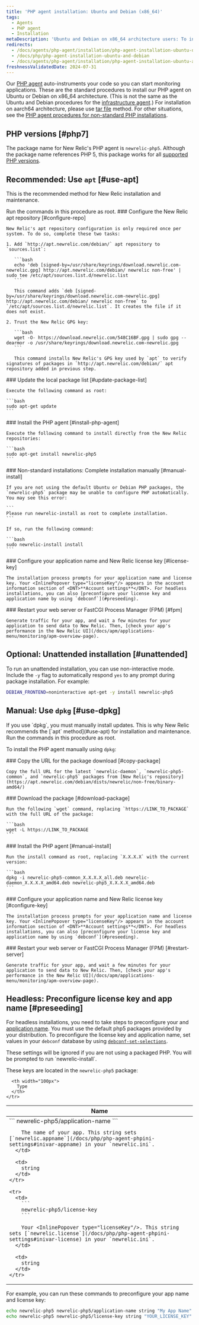 ```yaml
---
title: 'PHP agent installation: Ubuntu and Debian (x86_64)'
tags:
  - Agents
  - PHP agent
  - Installation
metaDescription: 'Ubuntu and Debian on x86_64 architecture users: To install, upgrade, or uninstall your New Relic PHP agent, start here.'
redirects:
  - /docs/agents/php-agent/installation/php-agent-installation-ubuntu-debian
  - /docs/php/php-agent-installation-ubuntu-and-debian
  - /docs/agents/php-agent/installation/php-agent-installation-ubuntu-and-debian
freshnessValidatedDate: 2024-07-31
---
```


Our [PHP agent](/docs/agents/php-agent/getting-started/new-relic-php#configuration) auto-instruments your code so you can start monitoring applications. These are the standard procedures to install our PHP agent on Ubuntu or Debian on x86_64 architecture. (This is not the same as the Ubuntu and Debian procedures for the [infrastructure agent](/docs/infrastructure/new-relic-infrastructure/installation/install-infrastructure-linux#apt-based).) For installation on aarch64 architecture, please use [tar file](/docs/php/php-agent-installation-tar-files) method. For other situations, see the [PHP agent procedures for non-standard PHP installations](/docs/php/php-agent-installation-non-standard-php).

## PHP versions [#php7]

The package name for New Relic's PHP agent is `newrelic-php5`. Although the package name references PHP 5, this package works for all [supported PHP versions](/docs/agents/php-agent/getting-started/php-agent-compatibility-requirements#php-release).

## Recommended: Use `apt` [#use-apt]

This is the recommended method for New Relic installation and maintenance.

<Callout variant="important">
  Run the commands in this procedure as root.
</Callout>

<Steps>
  <Step>
    ### Configure the New Relic apt repository [#configure-repo]

    New Relic's apt repository configuration is only required once per system. To do so, complete these two tasks:

    1. Add `http://apt.newrelic.com/debian/` apt repository to `sources.list`:

       ```bash
       echo 'deb [signed-by=/usr/share/keyrings/download.newrelic.com-newrelic.gpg] http://apt.newrelic.com/debian/ newrelic non-free' | sudo tee /etc/apt/sources.list.d/newrelic.list
       ```

       This command adds `deb [signed-by=/usr/share/keyrings/download.newrelic.com-newrelic.gpg] http://apt.newrelic.com/debian/ newrelic non-free` to `/etc/apt/sources.list.d/newrelic.list`. It creates the file if it does not exist.

    2. Trust the New Relic GPG key:

       ```bash
       wget -O- https://download.newrelic.com/548C16BF.gpg | sudo gpg --dearmor -o /usr/share/keyrings/download.newrelic.com-newrelic.gpg
       ```

       This command installs New Relic's GPG key used by `apt` to verify signatures of packages in `http://apt.newrelic.com/debian/` apt repository added in previous step.
  </Step>

  <Step>
    ### Update the local package list [#update-package-list]

    Execute the following command as root:

    ```bash
    sudo apt-get update
    ```
  </Step>

  <Step>
    ### Install the PHP agent [#install-php-agent]

    Execute the following command to install directly from the New Relic repositories:

    ```bash
    sudo apt-get install newrelic-php5
    ```
  </Step>

  <Step>
    ### Non-standard installations: Complete installation manually [#manual-install]

    If you are not using the default Ubuntu or Debian PHP packages, the `newrelic-php5` package may be unable to configure PHP automatically. You may see this error:

    ```
    Please run newrelic-install as root to complete installation.
    ```

    If so, run the following command:

    ```bash
    sudo newrelic-install install
    ```
  </Step>

  <Step>
    ### Configure your application name and New Relic license key [#license-key]

    The installation process prompts for your application name and license key. Your <InlinePopover type="licenseKey"/> appears in the account information section of <DNT>**Account settings**</DNT>. For headless installations, you can also [preconfigure your license key and application name by using `debconf`](#preseeding).
  </Step>

  <Step>
    ### Restart your web server or FastCGI Process Manager (FPM) [#fpm]

    Generate traffic for your app, and wait a few minutes for your application to send data to New Relic. Then, [check your app's performance in the New Relic UI](/docs/apm/applications-menu/monitoring/apm-overview-page).
  </Step>
</Steps>

## Optional: Unattended installation [#unattended]

To run an unattended installation, you can use non-interactive mode. Include the `-y` flag to automatically respond `yes` to any prompt during package installation. For example:

```bash
DEBIAN_FRONTEND=noninteractive apt-get -y install newrelic-php5
```

## Manual: Use `dpkg` [#use-dpkg]

<Callout variant="important">
  If you use `dpkg`, you must manually install updates. This is why New Relic recommends the [`apt` method](#use-apt) for installation and maintenance. Run the commands in this procedure as root.
</Callout>

To install the PHP agent manually using `dpkg`:

<Steps>
  <Step>
    ### Copy the URL for the package download [#copy-package]

    Copy the full URL for the latest `newrelic-daemon`, `newrelic-php5-common`, and `newrelic-php5` packages from [New Relic's repository](https://apt.newrelic.com/debian/dists/newrelic/non-free/binary-amd64/)
  </Step>

  <Step>
    ### Download the package [#download-package]

    Run the following `wget` command, replacing `https://LINK_TO_PACKAGE` with the full URL of the package:

    ```bash
    wget -L https://LINK_TO_PACKAGE
    ```
  </Step>

  <Step>
    ### Install the PHP agent [#manual-install]

    Run the install command as root, replacing `X.X.X.X` with the current version:

    ```bash
    dpkg -i newrelic-php5-common_X.X.X.X_all.deb newrelic-daemon_X.X.X.X_amd64.deb newrelic-php5_X.X.X.X_amd64.deb
    ```
  </Step>

  <Step>
    ### Configure your application name and New Relic license key [#configure-key]

    The installation process prompts for your application name and license key. Your <InlinePopover type="licenseKey"/> appears in the account information section of <DNT>**Account settings**</DNT>. For headless installations, you can also [preconfigure your license key and application name by using `debconf`](#preseeding).
  </Step>

  <Step>
    ### Restart your web server or FastCGI Process Manager (FPM) [#restart-server]

    Generate traffic for your app, and wait a few minutes for your application to send data to New Relic. Then, [check your app's performance in the New Relic UI](/docs/apm/applications-menu/monitoring/apm-overview-page).
  </Step>
</Steps>

<InstallFeedback/>

## Headless: Preconfigure license key and app name [#preseeding]

For headless installations, you need to take steps to preconfigure your <InlinePopover type="licenseKey"/> and [application name](/docs/site/naming-your-application). You must use the default php5 packages provided by your distribution. To preconfigure the license key and application name, set values in your `debconf` database by using [`debconf-set-selections`](https://manpages.debian.org/bookworm/debconf/debconf-set-selections.1.en.html).

<Callout variant="important">
  These settings will be ignored if you are not using a packaged PHP. You will be prompted to run `newrelic-install`.
</Callout>

These keys are located in the `newrelic-php5` package:

<table>
  <thead>
    <tr>
      <th>
        Name
      </th>

      <th width="100px">
        Type
      </th>
    </tr>
  </thead>

  <tbody>
    <tr>
      <td>
        ```
        newrelic-php5/application-name
        ```

        The name of your app. This string sets [`newrelic.appname`](/docs/php/php-agent-phpini-settings#inivar-appname) in your `newrelic.ini`.
      </td>

      <td>
        string
      </td>
    </tr>

    <tr>
      <td>
        ```
        newrelic-php5/license-key
        ```

        Your <InlinePopover type="licenseKey"/>. This string sets [`newrelic.license`](/docs/php/php-agent-phpini-settings#inivar-license) in your `newrelic.ini`.
      </td>

      <td>
        string
      </td>
    </tr>
  </tbody>
</table>

For example, you can run these commands to preconfigure your app name and license key:

```bash
echo newrelic-php5 newrelic-php5/application-name string "My App Name" | debconf-set-selections
echo newrelic-php5 newrelic-php5/license-key string "YOUR_LICENSE_KEY" | debconf-set-selections
```

<InstallFeedback/>
